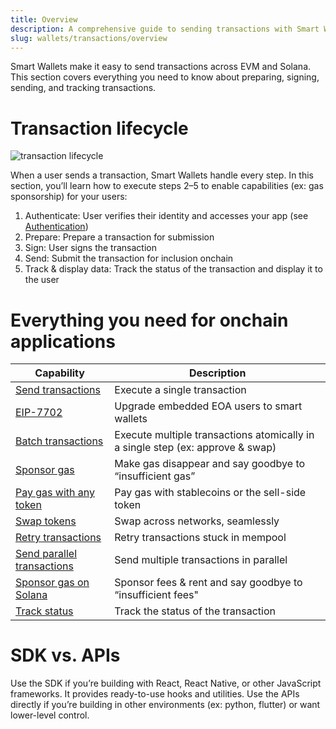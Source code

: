```yaml
---
title: Overview
description: A comprehensive guide to sending transactions with Smart Wallets
slug: wallets/transactions/overview
---
```


Smart Wallets make it easy to send transactions across EVM and Solana. This section covers everything you need to know about preparing, signing, sending, and tracking transactions.

# Transaction lifecycle

<img
  src="/images/wallets/transaction_lifecycle.png"
  alt="transaction lifecycle"
/>

When a user sends a transaction, Smart Wallets handle every step. In this section, you’ll learn how to execute steps 2–5 to enable capabilities (ex: gas sponsorship) for your users:

1. Authenticate: User verifies their identity and accesses your app (see [Authentication](/wallets/authentication/overview))
2. Prepare: Prepare a transaction for submission
3. Sign: User signs the transaction
4. Send: Submit the transaction for inclusion onchain
5. Track & display data: Track the status of the transaction and display it to the user

# Everything you need for onchain applications

| Capability                                                                     | Description                                                                    |
| ------------------------------------------------------------------------------ | ------------------------------------------------------------------------------ |
| [Send transactions](/wallets/transactions/send-transactions)                   | Execute a single transaction                                                   |
| [EIP-7702](/wallets/transactions/using-eip-7702)                               | Upgrade embedded EOA users to smart wallets                                    |
| [Batch transactions](/wallets/transactions/send-batch-transactions)            | Execute multiple transactions atomically in a single step (ex: approve & swap) |
| [Sponsor gas](/docs/wallets/transactions/sponsor-gas)                          | Make gas disappear and say goodbye to “insufficient gas”                       |
| [Pay gas with any token](/wallets/transactions/pay-gas-with-any-token)         | Pay gas with stablecoins or the sell-side token                                |
| [Swap tokens](/wallets/transactions/swap-tokens)                               | Swap across networks, seamlessly                                               |
| [Retry transactions](/wallets/transactions/retry-transactions)                 | Retry transactions stuck in mempool                                            |
| [Send parallel transactions](/wallets/transactions/send-parallel-transactions) | Send multiple transactions in parallel                                         |
| [Sponsor gas on Solana](/wallets/transactions/solana/sponsor-gas)              | Sponsor fees & rent and say goodbye to “insufficient fees"                     |
| [Track status](/wallets/transactions/send-transactions)                        | Track the status of the transaction                                            |

# SDK vs. APIs

Use the SDK if you’re building with React, React Native, or other JavaScript frameworks. It provides ready-to-use hooks and utilities. Use the APIs directly if you’re building in other environments (ex: python, flutter) or want lower-level control.
